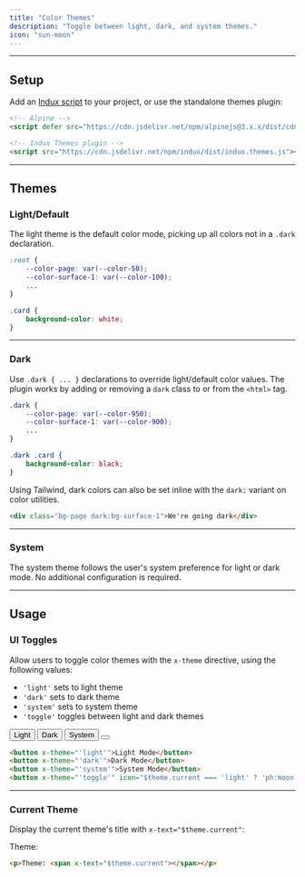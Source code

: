 ```yaml
---
title: "Color Themes"
description: "Toggle between light, dark, and system themes."
icon: "sun-moon"
---
```


---

## Setup

Add an [Indux script](/getting-started/setup) to your project, or use the standalone themes plugin:

```html
<!-- Alpine -->
<script defer src="https://cdn.jsdelivr.net/npm/alpinejs@3.x.x/dist/cdn.min.js"></script>

<!-- Indux Themes plugin -->
<script src="https://cdn.jsdelivr.net/npm/indux/dist/indux.themes.js"></script>
```

---

## Themes

### Light/Default

The light theme is the default color mode, picking up all colors not in a `.dark` declaration.

<CodeGroup>

```css Example 1
:root {
    --color-page: var(--color-50);
    --color-surface-1: var(--color-100);
    ...
}
```

```css Example 2
.card {
    background-color: white;
}
```

</CodeGroup>

---

### Dark

Use `.dark { ... }` declarations to override light/default color values. The plugin works by adding or removing a `dark` class to or from the `<html>` tag.

<CodeGroup>

```css Example 1
.dark {
    --color-page: var(--color-950);
    --color-surface-1: var(--color-900);
    ...
}
```

```css Example 2
.dark .card {
    background-color: black;
}
```

</CodeGroup>

Using Tailwind, dark colors can also be set inline with the `dark:` variant on color utilities.

```html
<div class="bg-page dark:bg-surface-1">We're going dark</div>
```

---

### System

The system theme follows the user's system preference for light or dark mode. No additional configuration is required.

---

## Usage

### UI Toggles

Allow users to toggle color themes with the `x-theme` directive, using the following values:
- `'light'` sets to light theme
- `'dark'` sets to dark theme
- `'system'` sets to system theme
- `'toggle'` toggles between light and dark themes

<Frame>
    <button x-theme="'light'">Light</button>
    <button x-theme="'dark'">Dark</button>
    <button x-theme="'system'">System</button>
    <button x-theme="'toggle'" x-icon="$theme.current === 'light' ? 'ph:moon' : 'ph:sun'" aria-label="Toggle Theme"></button>
</Frame>

```html
<button x-theme="'light'">Light Mode</button>
<button x-theme="'dark'">Dark Mode</button>
<button x-theme="'system'">System Mode</button>
<button x-theme="'toggle'" icon="$theme.current === 'light' ? 'ph:moon' : 'ph:sun'" aria-label="Toggle Theme"></button>
```

---

### Current Theme

Display the current theme's title with `x-text="$theme.current"`:

<Frame>
    <p>Theme: <span x-text="$theme.current"></span></p>
</Frame>

```html
<p>Theme: <span x-text="$theme.current"></span></p>
```